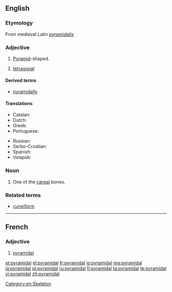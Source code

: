 ==English==

===Etymology===
From medieval Latin ''[[pyramidalis]]''

===Adjective===
{{en-adj|-}}

# {{geometry}} [[pyramid|Pyramid]]-shaped.
# {{crystallography}} [[tetragonal]]

====Derived terms====
* [[pyramidally]]

====Translations====
{{trans-top|pyramid-shaped}}
* Catalan: {{t-|ca|piramidal}}
* Dutch: {{t-|nl|piramidaal}}
* Greek: {{t+|el|πυραμιδικός|m|tr=pyramidikós}}
* Portuguese: {{t+|pt|piramidal}}
{{trans-mid}}
* Russian: {{t+|ru|пирамидальный|sc=Cyrl|tr=piramidál'nyj}}
* Serbo-Croatian: {{t-|sh|piramidalan|alt=pȉramidālan}}
* Spanish: {{t-|es|piramidal}}
* Volapük: {{t+|vo|piramidik}}
{{trans-bottom}}

===Noun===
{{en-noun}}

# {{anatomy}} One of the [[carpal]] bones.

===Related terms===
* [[cuneiform]]

[[Category:en:Skeleton]]

----

==French==

===Adjective===
{{fr-adj|mp=pyramidaux}}

# [[#English|pyramidal]]

[[et:pyramidal]]
[[el:pyramidal]]
[[fr:pyramidal]]
[[io:pyramidal]]
[[mg:pyramidal]]
[[ja:pyramidal]]
[[pl:pyramidal]]
[[ru:pyramidal]]
[[fi:pyramidal]]
[[ta:pyramidal]]
[[te:pyramidal]]
[[vi:pyramidal]]
[[zh:pyramidal]]